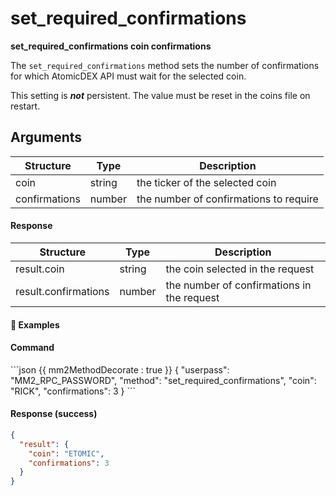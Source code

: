 
# set_required_confirmations

**set_required_confirmations coin confirmations**

The `set_required_confirmations` method sets the number of confirmations for which AtomicDEX API must wait for the selected coin.

<Note>

This setting is _**not**_ persistent. The value must be reset in the coins file on restart.

</Note>

## Arguments

| Structure     | Type   | Description                            |
| ------------- | ------ | -------------------------------------- |
| coin          | string | the ticker of the selected coin        |
| confirmations | number | the number of confirmations to require |

#### Response

| Structure            | Type   | Description                                |
| -------------------- | ------ | ------------------------------------------ |
| result.coin          | string | the coin selected in the request           |
| result.confirmations | number | the number of confirmations in the request |

#### 📌 Examples

#### Command

<CodeGroup title="" tag="POST" label="set_required_confirmations">
```json {{ mm2MethodDecorate : true }}
{
  "userpass": "MM2_RPC_PASSWORD",
  "method": "set_required_confirmations",
  "coin": "RICK",
  "confirmations": 3
}
```
</CodeGroup>


<CollapsibleSection expandedText='Hide Response' collapsedText='Show Response'>

#### Response (success)

```json
{
  "result": {
    "coin": "ETOMIC",
    "confirmations": 3
  }
}
```

</CollapsibleSection>
